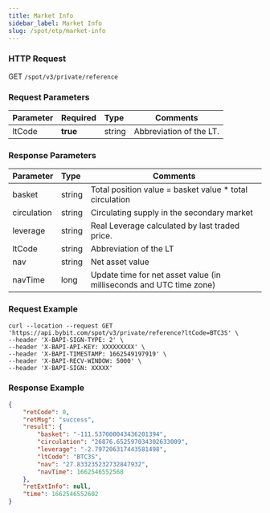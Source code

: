 ```yaml
---
title: Market Info
sidebar_label: Market Info
slug: /spot/etp/market-info
---
```



### HTTP Request
GET <code>/spot/v3/private/reference</code>

### Request Parameters
| Parameter | Required | Type | Comments|
|:----- |:-------|:-----|------ |
|ltCode|<b>true</b>|string|Abbreviation of the LT.|

### Response Parameters
| Parameter | Type | Comments|
|:----- |:-----|----- |
|basket|string|Total position value = basket value * total circulation|
|circulation|string|Circulating supply in the secondary market|
|leverage|string|Real Leverage calculated by last traded price.|
|ltCode|string|Abbreviation of the LT|
|nav|string|Net asset value|
|navTime|long|Update time for net asset value (in milliseconds and UTC time zone)|

### Request Example

```http
curl --location --request GET 'https://api.bybit.com/spot/v3/private/reference?ltCode=BTC3S' \
--header 'X-BAPI-SIGN-TYPE: 2' \
--header 'X-BAPI-API-KEY: XXXXXXXXX' \
--header 'X-BAPI-TIMESTAMP: 1662549197919' \
--header 'X-BAPI-RECV-WINDOW: 5000' \
--header 'X-BAPI-SIGN: XXXXX'
```

### Response Example

```json
{
    "retCode": 0,
    "retMsg": "success",
    "result": {
        "basket": "-111.537000043436201394",
        "circulation": "26876.652597034302633009",
        "leverage": "-2.797206317443581498",
        "ltCode": "BTC3S",
        "nav": "27.833235232732847932",
        "navTime": 1662546552568
    },
    "retExtInfo": null,
    "time": 1662546552602
}
```
